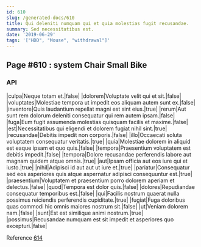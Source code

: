 ```yaml
---
id: 610
slug: /generated-docs/610
title: Qui deleniti numquam qui et quia molestias fugit recusandae.
summary: Sed necessitatibus est.
date: '2019-06-29'
tags: '["HDD", "Mouse", "withdrawal"]'
---
```



## Page #610 : system Chair Small Bike
### API

|culpa|Neque totam et.|false|
|dolorem|Voluptate velit qui et sit.|false|
|voluptates|Molestiae tempora ut impedit eos aliquam autem sunt ex.|false|
|inventore|Quis laudantium repellat magni est sint eius.|true|
|rerum|Aut sunt rem dolorum deleniti consequatur qui rem autem ipsam.|false|
|fuga|Eum fugit assumenda molestias quisquam facilis et maxime.|false|
|est|Necessitatibus qui eligendi et dolorem fugiat nihil sint.|true|
|recusandae|Debitis impedit non corporis.|false|
|illo|Occaecati soluta voluptatem consequatur veritatis.|true|
|quia|Molestiae dolorem in aliquid est eaque ipsam et quo quis.|false|
|tempora|Praesentium voluptatem est debitis impedit.|false|
|tempora|Dolore recusandae perferendis labore aut magnam quidem atque omnis.|true|
|aut|Ipsam officia aut eos iure qui et iusto.|true|
|nihil|Adipisci id aut aut ut iure et.|true|
|pariatur|Consequatur sed eos asperiores quis atque aspernatur adipisci consequuntur est.|true|
|praesentium|Voluptatem et praesentium porro dolorem aperiam et delectus.|false|
|quod|Tempora est dolor quis.|false|
|dolores|Repudiandae consequatur temporibus est.|false|
|qui|Facilis nostrum quaerat nulla possimus reiciendis perferendis cupiditate.|true|
|fugiat|Fuga doloribus quas commodi hic omnis maiores nostrum sit.|false|
|ut|Veniam dolorem nam.|false|
|sunt|Est est similique animi nostrum.|true|
|possimus|Recusandae numquam est sit impedit et asperiores quo excepturi.|false|

Reference [614](/generated-docs/614)





